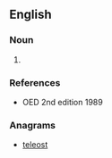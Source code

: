 ==English==

===Noun===
{{en-noun|-}}

# {{obsolete spelling of|subtlety}}

===References===
* OED 2nd edition 1989

===Anagrams===
* [[teleost#English|teleost]]